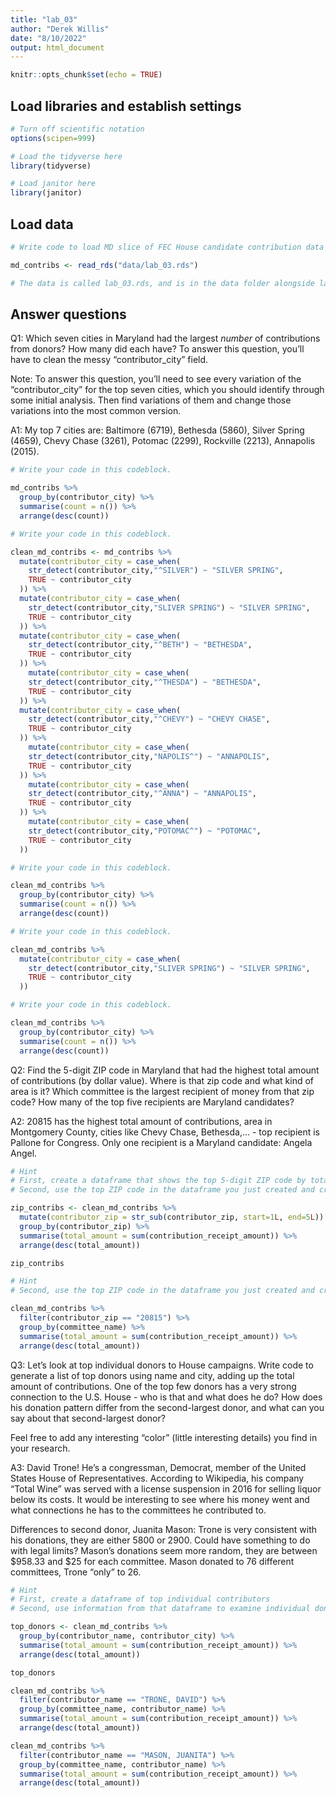 ```yaml
---
title: "lab_03"
author: "Derek Willis"
date: "8/10/2022"
output: html_document
---
```


```r
knitr::opts_chunk$set(echo = TRUE)
```

## Load libraries and establish settings
```r
# Turn off scientific notation
options(scipen=999)

# Load the tidyverse here
library(tidyverse)

# Load janitor here
library(janitor)
```

## Load data
```r
# Write code to load MD slice of FEC House candidate contribution data and call it md_contribs.

md_contribs <- read_rds("data/lab_03.rds")

# The data is called lab_03.rds, and is in the data folder alongside lab_03.Rmd (this data notebook)


```

## Answer questions

Q1: Which seven cities in Maryland had the largest _number_ of contributions from donors? How many did each have? To answer this question, you'll have to clean the messy "contributor_city" field.

Note: To answer this question, you'll need to see every variation of the "contributor_city" for the top seven cities, which you should identify through some initial analysis. Then find variations of them and change those variations into the most common version.

A1: My top 7 cities are: Baltimore (6719), Bethesda (5860), Silver Spring (4659), Chevy Chase (3261), Potomac (2299), Rockville (2213), Annapolis (2015).

```r
# Write your code in this codeblock.

md_contribs %>%  
  group_by(contributor_city) %>%
  summarise(count = n()) %>%
  arrange(desc(count))

```
```r
# Write your code in this codeblock.

clean_md_contribs <- md_contribs %>%  
  mutate(contributor_city = case_when(
    str_detect(contributor_city,"^SILVER") ~ "SILVER SPRING",
    TRUE ~ contributor_city
  )) %>%  
  mutate(contributor_city = case_when(
    str_detect(contributor_city,"SLIVER SPRING") ~ "SILVER SPRING",
    TRUE ~ contributor_city
  )) %>% 
  mutate(contributor_city = case_when(
    str_detect(contributor_city,"^BETH") ~ "BETHESDA",
    TRUE ~ contributor_city
  )) %>% 
    mutate(contributor_city = case_when(
    str_detect(contributor_city,"^THESDA") ~ "BETHESDA",
    TRUE ~ contributor_city
  )) %>% 
  mutate(contributor_city = case_when(
    str_detect(contributor_city,"^CHEVY") ~ "CHEVY CHASE",
    TRUE ~ contributor_city
  )) %>% 
    mutate(contributor_city = case_when(
    str_detect(contributor_city,"NAPOLIS^") ~ "ANNAPOLIS",
    TRUE ~ contributor_city
  )) %>% 
    mutate(contributor_city = case_when(
    str_detect(contributor_city,"^ANNA") ~ "ANNAPOLIS",
    TRUE ~ contributor_city
  )) %>% 
    mutate(contributor_city = case_when(
    str_detect(contributor_city,"POTOMAC^") ~ "POTOMAC",
    TRUE ~ contributor_city
  ))
```




```r
# Write your code in this codeblock.

clean_md_contribs %>%  
  group_by(contributor_city) %>%
  summarise(count = n()) %>%
  arrange(desc(count))
```
```r
# Write your code in this codeblock.

clean_md_contribs %>%  
  mutate(contributor_city = case_when(
    str_detect(contributor_city,"SLIVER SPRING") ~ "SILVER SPRING",
    TRUE ~ contributor_city
  ))

```
```r
# Write your code in this codeblock.

clean_md_contribs %>%  
  group_by(contributor_city) %>%
  summarise(count = n()) %>%
  arrange(desc(count))
```


Q2: Find the 5-digit ZIP code in Maryland that had the highest total amount of contributions (by dollar value). Where is that zip code and what kind of area is it? Which committee is the largest recipient of money from that zip code? How many of the top five recipients are Maryland candidates?

A2: 20815 has the highest total amount of contributions, area in Montgomery County, cities like Chevy Chase, Bethesda,... - top recipient is Pallone for Congress. Only one recipient is a Maryland candidate: Angela Angel.

```r
# Hint
# First, create a dataframe that shows the top 5-digit ZIP code by total dollar amount
# Second, use the top ZIP code in the dataframe you just created and create a new dataframe that shows the committee that got the most money from that ZIP code.

zip_contribs <- clean_md_contribs %>% 
  mutate(contributor_zip = str_sub(contributor_zip, start=1L, end=5L)) %>% 
  group_by(contributor_zip) %>%
  summarise(total_amount = sum(contribution_receipt_amount)) %>%
  arrange(desc(total_amount))

zip_contribs

```
```r
# Hint
# Second, use the top ZIP code in the dataframe you just created and create a new dataframe that shows the committee that got the most money from that ZIP code.

clean_md_contribs %>% 
  filter(contributor_zip == "20815") %>% 
  group_by(committee_name) %>% 
  summarise(total_amount = sum(contribution_receipt_amount)) %>%
  arrange(desc(total_amount))

```

Q3: Let's look at top individual donors to House campaigns. Write code to generate a list of top donors using name and city, adding up the total amount of contributions. One of the top few donors has a very strong connection to the U.S. House - who is that and what does he do? How does his donation pattern differ from the second-largest donor, and what can you say about that second-largest donor?

Feel free to add any interesting "color" (little interesting details) you find in your research.  

A3: David Trone! He's a congressman, Democrat, member of the United States House of Representatives. According to Wikipedia, his company "Total Wine" was served with a license suspension in 2016 for selling liquor below its costs. It would be interesting to see where his money went and what connections he has to the committees he contributed to.

Differences to second donor, Juanita Mason: Trone is very consistent with his donations, they are either 5800 or 2900. Could have something to do with legal limits? Mason's donations seem more random, they are between $958.33 and $25 for each committee. Mason donated to 76 different committees, Trone "only" to 26.

```r

# Hint
# First, create a dataframe of top individual contributors
# Second, use information from that dataframe to examine individual donations from the original md_contribs dataframe.

top_donors <- clean_md_contribs %>% 
  group_by(contributor_name, contributor_city) %>% 
  summarise(total_amount = sum(contribution_receipt_amount)) %>% 
  arrange(desc(total_amount))

top_donors

```

```r

clean_md_contribs %>% 
  filter(contributor_name == "TRONE, DAVID") %>% 
  group_by(committee_name, contributor_name) %>% 
  summarise(total_amount = sum(contribution_receipt_amount)) %>%
  arrange(desc(total_amount))

```

```r

clean_md_contribs %>% 
  filter(contributor_name == "MASON, JUANITA") %>% 
  group_by(committee_name, contributor_name) %>% 
  summarise(total_amount = sum(contribution_receipt_amount)) %>%
  arrange(desc(total_amount))

```

